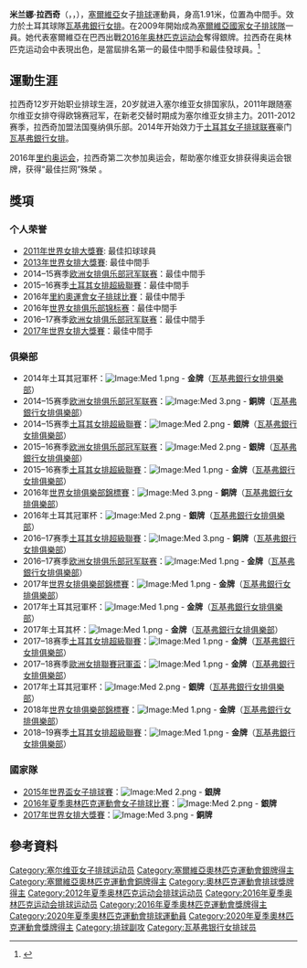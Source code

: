 {{noteta
|T=zh-cn:米兰娜·拉西奇; zh-hk:米蘭娜·拉錫;
|1=zh:米兰娜·拉西奇; zh-hk:米蘭娜·拉錫;zh-cn:米兰娜·拉西奇;
|2=zh:拉西奇; zh-hk:拉錫;zh-cn:拉西奇;
}}
{{Infobox 排球選手
| name           = 米兰娜·拉西奇<br>Milena Rašić
| image          = 20130330 - Racing Club de Cannes - Stella Étoile Sportive Calais - 054.jpg
| image_size     = 
| caption        = 
| fullname       = Milena Rašić
| nickname       = 
| nationality    = {{SRB}}
| birth_date     = {{birth date and age|1990|10|25|mf=y}}<ref name="FIVB">{{cite web |url=http://rio2016.fivb.com/en/volleyball/women/teams/srb-serbia/players/milena-rasic?id=53427 |title=Players - MILENA RASIC |publisher=2016年夏季奥林匹克运动会官網 |accessdate=2016-09-05 |archive-date=2020-11-04 |archive-url=https://web.archive.org/web/20201104091627/http://rio2016.fivb.com/en/volleyball/women/teams/srb-serbia/players/milena-rasic?id=53427 |dead-url=no }}</ref>                 
| birth_place    = 前[[南斯拉夫社会主义联邦共和国|南斯拉夫社会主义联邦共和国]]<br>[[普里什蒂纳|普里什蒂纳]]
| death_date     = 
| death_place    = 
| hometown       = 
| height         = {{height|m=1.91}}
| weight         = {{convert|72|kg|lb}}
| spike          = {{convert|315|cm}}
| block          = {{convert|310|cm}}
| college        = 
| position       = 中間手
| currentclub    = {{flagicon|Turkey}} [[瓦基弗銀行女排俱樂部|瓦基弗銀行女排俱樂部]]
| currentnumber  = 16
| years          = {{ubl | 2010–2014 | 2014–2021 | }}
| teams          = {{ubl |{{flagicon|FRA}} [[RC_Cannes|RC Cannes]] | {{flagicon|Turkey}} [[瓦基弗銀行女排俱樂部|瓦基弗銀行女排俱樂部]] }}
| nationalyears  = 2009－
| nationalteam   = {{Flagicon|SRB}} [[塞爾維亞國家女子排球隊|塞爾維亞國家女子排球隊]]
| medaltemplates =
{{MedalSport | 女子[[排球|排球]]}}
{{MedalCountry|{{SRB}}}}
{{MedalSilver| [[2016年夏季奥林匹克运动会|2016年里约热内卢]] |[[2016年夏季奧林匹克運動會女子排球比賽|團隊]]}}
{{MedalBronze| [[2020年夏季奥林匹克运动会|2020年東京]] |[[2020年夏季奧林匹克運動會女子排球比賽|團隊]]}}
| updated        = 2021年8月8日
}}

'''米兰娜·拉西奇'''（{{lang-sr-cyrl|Милена Рашић}}，{{Lang-sr-Latn|Milena Rašić}}，{{bd|1990年|10月25日|catIdx=R}}），[[塞爾維亞|塞爾維亞]]女子[[排球|排球]]運動員，身高1.91米，位置為中間手。效力於土耳其球隊[[瓦基弗銀行女排俱樂部|瓦基弗銀行女排]]。在2009年開始成為[[塞爾維亞國家女子排球隊|塞爾維亞國家女子排球隊]]一員。她代表塞爾維亞在巴西出戰[[2016年夏季奥林匹克运动会|2016年奥林匹克运动会]]奪得銀牌。拉西奇在奥林匹克运动会中表現出色，是當屆排名第一的最佳中間手和最佳發球員。<ref>{{cite web|url=http://www.fivb.org/vis_web/volley/WOG2016/WOG2016_p5-Best_players.pdf|title=Player Ranking by Skill|accessdate=2014-10-12|date=2016-08-22|author=FIVB|archive-date=2016-08-19|archive-url=https://web.archive.org/web/20160819231230/http://www.fivb.org/vis_web/volley/WOG2016/WOG2016_p5-Best_players.pdf|dead-url=no}}</ref>

== 運動生涯 ==
拉西奇12岁开始职业排球生涯，20岁就进入塞尔维亚女排国家队，2011年跟随塞尔维亚女排夺得欧锦赛冠军，在新老交替时期成为塞尔维亚女排主力。2011-2012赛季，拉西奇加盟法国戛纳俱乐部。2014年开始效力于[[土耳其女子排球联赛|土耳其女子排球联赛]]豪门[[瓦基弗銀行女排俱樂部|瓦基弗銀行女排]]。

2016年[[里约奥运会|里约奥运会]]，拉西奇第二次参加奥运会，帮助塞尔维亚女排获得奥运会银牌，获得“最佳拦网”殊榮 。

==獎項==
=== 个人荣誉 ===
*[[2011年世界女排大獎賽|2011年世界女排大獎賽]]: 最佳扣球球員
*[[2013年世界女排大獎賽|2013年世界女排大獎賽]]: 最佳中間手
*2014–15赛季[[欧洲女排俱乐部冠军联赛|欧洲女排俱乐部冠军联赛]]：最佳中間手
*2015–16赛季[[土耳其女排聯賽|土耳其女排超級聯賽]]：最佳中間手
*2016年[[2016年夏季奧林匹克運動會女子排球比賽|里約奧運會女子排球比賽]]：最佳中間手
*2016年[[世界女排俱乐部锦标赛|世界女排俱乐部锦标赛]]：最佳中間手
*2016–17赛季[[欧洲女排俱乐部冠军联赛|欧洲女排俱乐部冠军联赛]]：最佳中間手
*[[2017年世界女排大獎賽|2017年世界女排大獎賽]]：最佳中間手

===俱樂部===
*2014年土耳其冠軍杯：[[Image:Med_1.png|Image:Med 1.png]] - '''金牌'''（[[瓦基弗銀行女排俱樂部|瓦基弗銀行女排俱樂部]]）
*2014–15赛季[[欧洲女排俱乐部冠军联赛|欧洲女排俱乐部冠军联赛]]：[[Image:Med_3.png|Image:Med 3.png]] - '''銅牌'''（[[瓦基弗銀行女排俱樂部|瓦基弗銀行女排俱樂部]]）
*2014–15赛季[[土耳其女排聯賽|土耳其女排超級聯賽]]：[[Image:Med_2.png|Image:Med 2.png]] - '''銀牌'''（[[瓦基弗銀行女排俱樂部|瓦基弗銀行女排俱樂部]]）
*2015–16赛季[[欧洲女排俱乐部冠军联赛|欧洲女排俱乐部冠军联赛]]：[[Image:Med_2.png|Image:Med 2.png]] - '''銀牌'''（[[瓦基弗銀行女排俱樂部|瓦基弗銀行女排俱樂部]]）
*2015–16赛季[[土耳其女排聯賽|土耳其女排超級聯賽]]：[[Image:Med_1.png|Image:Med 1.png]] - '''金牌'''（[[瓦基弗銀行女排俱樂部|瓦基弗銀行女排俱樂部]]）
*2016年[[世界女排俱樂部錦標賽|世界女排俱樂部錦標賽]]：[[Image:Med_3.png|Image:Med 3.png]] - '''銅牌'''（[[瓦基弗銀行女排俱樂部|瓦基弗銀行女排俱樂部]]）
*2016年土耳其冠軍杯：[[Image:Med_2.png|Image:Med 2.png]] - '''銀牌'''（[[瓦基弗銀行女排俱樂部|瓦基弗銀行女排俱樂部]]）
*2016–17赛季[[土耳其女排聯賽|土耳其女排超級聯賽]]：[[Image:Med_3.png|Image:Med 3.png]] - '''銅牌'''（[[瓦基弗銀行女排俱樂部|瓦基弗銀行女排俱樂部]]）
*2016–17赛季[[欧洲女排俱乐部冠军联赛|欧洲女排俱乐部冠军联赛]]：[[Image:Med_1.png|Image:Med 1.png]] - '''金牌'''（[[瓦基弗銀行女排俱樂部|瓦基弗銀行女排俱樂部]]）
*2017年[[世界女排俱樂部錦標賽|世界女排俱樂部錦標賽]]：[[Image:Med_1.png|Image:Med 1.png]] - '''金牌'''（[[瓦基弗銀行女排俱樂部|瓦基弗銀行女排俱樂部]]）
*2017年土耳其冠軍杯：[[Image:Med_1.png|Image:Med 1.png]] - '''金牌'''（[[瓦基弗銀行女排俱樂部|瓦基弗銀行女排俱樂部]]）
*2017年土耳其杯：[[Image:Med_1.png|Image:Med 1.png]] - '''金牌'''（[[瓦基弗銀行女排俱樂部|瓦基弗銀行女排俱樂部]]）
*2017–18赛季[[土耳其女排聯賽|土耳其女排超級聯賽]]：[[Image:Med_1.png|Image:Med 1.png]] - '''金牌'''（[[瓦基弗銀行女排俱樂部|瓦基弗銀行女排俱樂部]]）
*2017–18赛季[[歐洲女排俱樂部杯|歐洲女排聯賽冠軍盃]]：[[Image:Med_1.png|Image:Med 1.png]] - '''金牌'''（[[瓦基弗銀行女排俱樂部|瓦基弗銀行女排俱樂部]]）
*2017年土耳其冠軍杯：[[Image:Med_2.png|Image:Med 2.png]] - '''銀牌'''（[[瓦基弗銀行女排俱樂部|瓦基弗銀行女排俱樂部]]）
*2018年[[世界女排俱樂部錦標賽|世界女排俱樂部錦標賽]]：[[Image:Med_1.png|Image:Med 1.png]] - '''金牌'''（[[瓦基弗銀行女排俱樂部|瓦基弗銀行女排俱樂部]]）
*2018–19赛季[[土耳其女排聯賽|土耳其女排超級聯賽]]：[[Image:Med_1.png|Image:Med 1.png]] - '''金牌'''（[[瓦基弗銀行女排俱樂部|瓦基弗銀行女排俱樂部]]）

===國家隊===
*[[2015年世界盃女子排球賽|2015年世界盃女子排球賽]]：[[Image:Med_2.png|Image:Med 2.png]] - '''銀牌'''
*[[2016年夏季奧林匹克運動會女子排球比賽|2016年夏季奧林匹克運動會女子排球比賽]]：[[Image:Med_2.png|Image:Med 2.png]] - '''銀牌'''
*[[2017年世界女排大獎賽|2017年世界女排大獎賽]]：[[Image:Med_3.png|Image:Med 3.png]] - '''銅牌'''

==參考資料==
{{Reflist}}
{{世界女子排球錦標賽最佳副攻}}
{{夏季奧林匹克運動會排球比賽最佳副攻}}
{{女子排球國家聯賽最佳中間手}}
{{世界女排俱樂部錦標賽最佳副攻}}
{{歐洲女排冠軍聯賽最佳副攻}}

{{DEFAULTSORT:Rašić, Milena}}
[[Category:塞尔维亚女子排球运动员|Category:塞尔维亚女子排球运动员]]
[[Category:塞爾維亞奧林匹克運動會銀牌得主|Category:塞爾維亞奧林匹克運動會銀牌得主]]
[[Category:塞爾維亞奧林匹克運動會銅牌得主|Category:塞爾維亞奧林匹克運動會銅牌得主]]
[[Category:奧林匹克運動會排球獎牌得主|Category:奧林匹克運動會排球獎牌得主]]
[[Category:2012年夏季奥林匹克运动会排球运动员|Category:2012年夏季奥林匹克运动会排球运动员]]
[[Category:2016年夏季奥林匹克运动会排球运动员|Category:2016年夏季奥林匹克运动会排球运动员]]
[[Category:2016年夏季奧林匹克運動會獎牌得主|Category:2016年夏季奧林匹克運動會獎牌得主]]
[[Category:2020年夏季奧林匹克運動會排球運動員|Category:2020年夏季奧林匹克運動會排球運動員]]
[[Category:2020年夏季奧林匹克運動會獎牌得主|Category:2020年夏季奧林匹克運動會獎牌得主]]
[[Category:排球副攻|Category:排球副攻]]
[[Category:瓦基弗银行女排球员|Category:瓦基弗银行女排球员]]